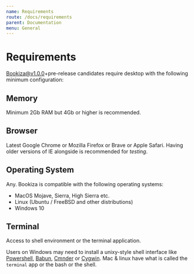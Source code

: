 ```yaml
---
name: Requirements
route: /docs/requirements
parent: Documentation
menu: General
---
```


# Requirements

Bookiza@v1.0.0+pre-release candidates require desktop with the following minimum configuration:

## Memory
Minimum 2Gb RAM but 4Gb or higher is recommended.

## Browser
Latest Google Chrome or Mozilla Firefox or Brave or Apple Safari. Having older versions of IE alongside is recommended for *testing*.

## Operating System

Any. Bookiza is compatible with the following operating systems:

- MacOS Mojave, Sierra, High Sierra etc.
- Linux (Ubuntu / FreeBSD and other distributions)
- Windows 10


## Terminal

Access to shell environment or the terminal application.

Users on Windows may need to install a unixy-style shell interface like [Powershell](https://technet.microsoft.com/en-us/library/hh847837.aspx), [Babun](http://babun.github.io/), [Cmnder](https://github.com/cmderdev/cmder) or [Cygwin](https://www.cygwin.com/). Mac & linux have what is called the `terminal` app or the bash or the shell.

